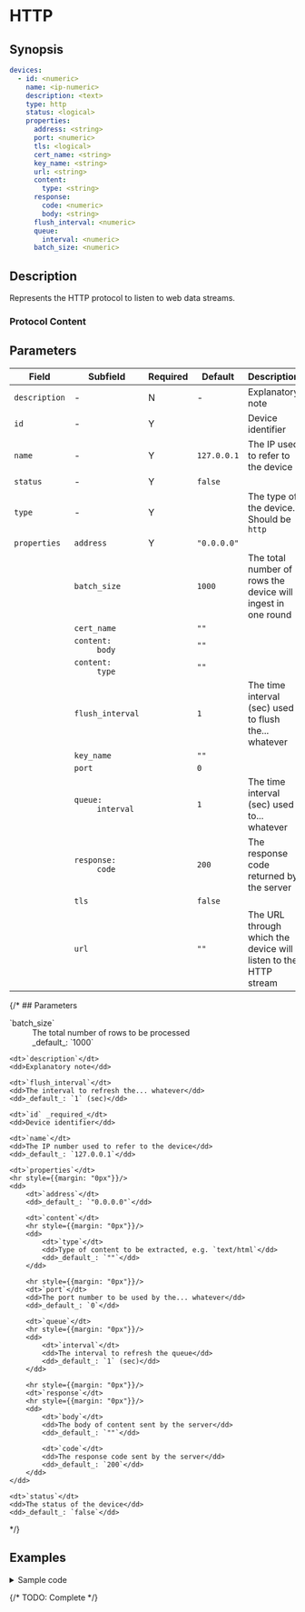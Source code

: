 # HTTP

## Synopsis

```yaml
devices:
  - id: <numeric>
    name: <ip-numeric>
    description: <text>
    type: http
    status: <logical>
    properties:
      address: <string>
      port: <numeric>
      tls: <logical>
      cert_name: <string>
      key_name: <string>
      url: <string>
      content:
        type: <string>
      response:
        code: <numeric>
        body: <string>
      flush_interval: <numeric>
      queue:
        interval: <numeric>
      batch_size: <numeric>
```

## Description

Represents the HTTP protocol to listen to web data streams.

### Protocol Content

## Parameters

|Field|Subfield|Required|Default|Description|
|---|---|---|---|---|
|`description`|-|N|-|Explanatory note|
|`id`|-|Y||Device identifier|
|`name`|-|Y|`127.0.0.1`|The IP used to refer to the device|
|`status`|-|Y|`false`||
|`type`|-|Y||The type of the device. Should be `http`|
|`properties`|`address`|Y|`"0.0.0.0"`||
||`batch_size`||`1000`|The total number of rows the device will ingest in one round|
||`cert_name`||`""`||
||<dt>`content:`</dt><dd>`body`</dd>||`""`||
||<dt>`content:`</dt><dd>`type`</dd>||`""`||
||`flush_interval`||`1`|The time interval (sec) used to flush the... whatever|
||`key_name`||`""`||
||`port`||`0`||
||<dt>`queue:`</dt><dd>`interval`</dd>||`1`|The time interval (sec) used to... whatever|
||<dt>`response:`</dt><dd>`code`</dd>||`200`|The response code returned by the server|
||`tls`||`false`||
||`url`||`""`|The URL through which the device will listen to the HTTP stream|

{/* ## Parameters

<dl>
	<dt>`batch_size`</dt>
	<dd>The total number of rows to be processed</dd>
	<dd>_default_: `1000`</dd>

	<dt>`description`</dt>
	<dd>Explanatory note</dd>

	<dt>`flush_interval`</dt>
	<dd>The interval to refresh the... whatever</dd>
	<dd>_default_: `1` (sec)</dd>

	<dt>`id` _required_</dt>
	<dd>Device identifier</dd>

	<dt>`name`</dt>
	<dd>The IP number used to refer to the device</dd>
	<dd>_default_: `127.0.0.1`</dd>

	<dt>`properties`</dt>
	<hr style={{margin: "0px"}}/>
	<dd>
		<dt>`address`</dt>
		<dd>_default_: `"0.0.0.0"`</dd>

		<dt>`content`</dt>
    	<hr style={{margin: "0px"}}/>
		<dd>
			<dt>`type`</dt>
			<dd>Type of content to be extracted, e.g. `text/html`</dd>
			<dd>_default_: `""`</dd>
		</dd>

    	<hr style={{margin: "0px"}}/>
		<dt>`port`</dt>
		<dd>The port number to be used by the... whatever</dd>
		<dd>_default_: `0`</dd>

		<dt>`queue`</dt>
		<hr style={{margin: "0px"}}/>
		<dd>
			<dt>`interval`</dt>
			<dd>The interval to refresh the queue</dd>
			<dd>_default_: `1` (sec)</dd>
		</dd>

    	<hr style={{margin: "0px"}}/>
		<dt>`response`</dt>
		<hr style={{margin: "0px"}}/>
		<dd>
			<dt>`body`</dt>
			<dd>The body of content sent by the server</dd>
			<dd>_default_: `""`</dd>

			<dt>`code`</dt>
			<dd>The response code sent by the server</dd>
			<dd>_default_: `200`</dd>
		</dd>
	</dd>

	<dt>`status`</dt>
	<dd>The status of the device</dd>
	<dd>_default_: `false`</dd>

</dl> */}

## Examples

<details>
<summary>Sample code</summary>
```yaml
```
</details>

{/* TODO: Complete */}
